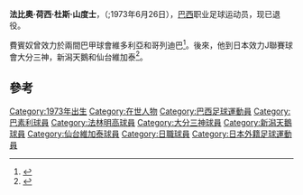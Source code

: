 {{Football player infobox
| playername= 費賓奴
| image = 
| fullname = Fábio José dos Santos
| dateofbirth = {{Birth date and age|1973|6|26}}
| cityofbirth = 
| countryofbirth = [[巴西|巴西]]
| height = 172cm
| currentclub  = 已退役
| clubnumber = 
| position = 
| youthyears =
| youthclubs = [[法林明高|法林明高]]
| years = 1992-1996<br>1997<br>1998-1999<br>2000<br>2001<br>2002<br>2003-2006<br>2007<br>2007
| clubs = [[维多利亚体育俱乐部|維多利亞]]<br>[[若因维利体育俱乐部|約恩維利]]<br>[[巴素利|巴素利]]<br>[[若因维利体育俱乐部|約恩維利]]<br>[[科里蒂巴足球俱乐部|哥列迪巴]]<br>[[大分三神|大分三神]]<br>[[新潟天鵝|新潟天鵝]]<br>[[青年人體育會|青年人體育會]]<br>[[仙台維加泰|仙台維加泰]]
| caps(goals) =? (?)<br>? (?)<br>16 (3)<br>? (?)<br>17 (0)<br>33 (7)<br>104 (30)<br>? (?)<br>8 (0)
| nationalyears = 
| nationalteam = 
| nationalcaps(goals) =
| pcupdate = 30 July 2007
}}
'''法比奧·荷西·杜斯·山度士'''，（{{lang-en|'''Fábio José dos Santos'''}};1973年6月26日），[[巴西|巴西]]职业足球运动员，现已退役。

費賓奴曾效力於兩間巴甲球會維多利亞和哥列迪巴<ref>{{cite web|publisher=Globo Esporte |title=Futpedia: Fabinho (Fábio José dos Santos) |url=http://futpedia.globo.com/jogadores/fabinho9 |language=pt |accessdate=2010-03-01 |deadurl=yes |archiveurl=https://web.archive.org/web/20100831234639/http://futpedia.globo.com/jogadores/fabinho9 |archivedate=2010-08-31 }}</ref>。後來，他到日本效力J聯賽球會大分三神，新潟天鵝和仙台維加泰<ref>{{cite web|publisher=[[Guardian.co.uk|Guardian.co.uk]] |title=Stats Centre: Fabinho Facts |url=http://guardian.touch-line.com/StatsCentre.asp?CTID=57&CPID=120&TEID=1403&PLID=51853&pStr=Player |accessdate=2010-03-01 |deadurl=yes |archiveurl=https://web.archive.org/web/20121002014352/http://guardian.touch-line.com/StatsCentre.asp?CTID=57&CPID=120&TEID=1403&PLID=51853&pStr=Player |archivedate=2012-10-02 }}</ref>。

==參考==
{{reflist}}

{{DEFAULTSORT:Santos, Fabio Jose Dos}}
[[Category:1973年出生|Category:1973年出生]]
[[Category:在世人物|Category:在世人物]]
[[Category:巴西足球運動員|Category:巴西足球運動員]]
[[Category:巴素利球員|Category:巴素利球員]]
[[Category:法林明高球員|Category:法林明高球員]]
[[Category:大分三神球員|Category:大分三神球員]]
[[Category:新潟天鵝球員|Category:新潟天鵝球員]]
[[Category:仙台維加泰球員|Category:仙台維加泰球員]]
[[Category:日職球員|Category:日職球員]]
[[Category:日本外籍足球運動員|Category:日本外籍足球運動員]]